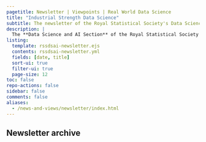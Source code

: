 ```yaml
---
pagetitle: Newsletter | Viewpoints | Real World Data Science
title: "Industrial Strength Data Science"
subtitle: The newsletter of the Royal Statistical Society's Data Science and AI Section
description: |
  The **Data Science and AI Section** of the Royal Statistical Society is the membership group representing data and AI scientists in the UK. It was established in 2017 to ensure the long-term success of data science as a profession. To find out more about the section and its activities, visit [the RSS website](https://rss.org.uk/membership/rss-groups-and-committees/sections/data-science-section/).
listing:
  template: rssdsai-newsletter.ejs
  contents: rssdsai-newsletter.yml
  fields: [date, title]
  sort-ui: true
  filter-ui: true
  page-size: 12
toc: false
repo-actions: false
sidebar: false
comments: false
aliases: 
  - /news-and-views/newsletter/index.html
---
```


## Newsletter archive